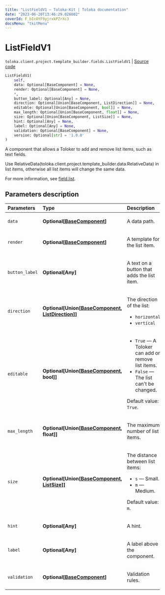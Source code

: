 ```yaml
---
title: "ListFieldV1 — Toloka-Kit | Toloka documentation"
date: "2023-06-20T13:46:29.026002"
coverId: F_bIcOYF9yjrxkPZrXc3
docsMenu: "tkitMenu"
---
```


# ListFieldV1

`toloka.client.project.template_builder.fields.ListFieldV1` | [Source code](https://github.com/Toloka/toloka-kit/blob/v1.2.0/src/client/project/template_builder/fields.py#L296)

```python
ListFieldV1(
    self,
    data: Optional[BaseComponent] = None,
    render: Optional[BaseComponent] = None,
    *,
    button_label: Optional[Any] = None,
    direction: Optional[Union[BaseComponent, ListDirection]] = None,
    editable: Optional[Union[BaseComponent, bool]] = None,
    max_length: Optional[Union[BaseComponent, float]] = None,
    size: Optional[Union[BaseComponent, ListSize]] = None,
    hint: Optional[Any] = None,
    label: Optional[Any] = None,
    validation: Optional[BaseComponent] = None,
    version: Optional[str] = '1.0.0'
)
```

A component that allows a Toloker to add and remove list items, such as text fields.

Use RelativeData(toloka.client.project.template_builder.data.RelativeData) in list items,
otherwise all list items will change the same data.

For more information, see [field.list](/docs/template-builder/reference/field.list).

## Parameters description

| Parameters | Type | Description |
| :----------| :----| :-----------|
`data`|**Optional\[[BaseComponent](/docs/toloka-kit/reference/toloka.client.project.template_builder.base.BaseComponent)\]**|<p>A data path.</p>
`render`|**Optional\[[BaseComponent](/docs/toloka-kit/reference/toloka.client.project.template_builder.base.BaseComponent)\]**|<p>A template for the list item.</p>
`button_label`|**Optional\[Any\]**|<p>A text on a button that adds the list item.</p>
`direction`|**Optional\[Union\[[BaseComponent](/docs/toloka-kit/reference/toloka.client.project.template_builder.base.BaseComponent), [ListDirection](/docs/toloka-kit/reference/toloka.client.project.template_builder.base.ListDirection)\]\]**|<p>The direction of the list:</p> <ul> <li>`horizontal`</li> <li>`vertical`</li> </ul>
`editable`|**Optional\[Union\[[BaseComponent](/docs/toloka-kit/reference/toloka.client.project.template_builder.base.BaseComponent), bool\]\]**|<ul> <li>`True` — A Toloker can add or remove list items.</li> <li>`False` — The list can't be changed.</li> </ul> <p>Default value: `True`.</p>
`max_length`|**Optional\[Union\[[BaseComponent](/docs/toloka-kit/reference/toloka.client.project.template_builder.base.BaseComponent), float\]\]**|<p>The maximum number of list items.</p>
`size`|**Optional\[Union\[[BaseComponent](/docs/toloka-kit/reference/toloka.client.project.template_builder.base.BaseComponent), [ListSize](/docs/toloka-kit/reference/toloka.client.project.template_builder.base.ListSize)\]\]**|<p>The distance between list items:</p> <ul> <li>`s` — Small.</li> <li>`m` — Medium.</li> </ul> <p>Default value: `m`.</p>
`hint`|**Optional\[Any\]**|<p>A hint.</p>
`label`|**Optional\[Any\]**|<p>A label above the component.</p>
`validation`|**Optional\[[BaseComponent](/docs/toloka-kit/reference/toloka.client.project.template_builder.base.BaseComponent)\]**|<p>Validation rules.</p>